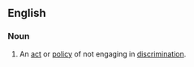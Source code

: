==English==
===Noun===
{{en-noun|-}}
# An [[act]] or [[policy]] of not engaging in [[discrimination]].